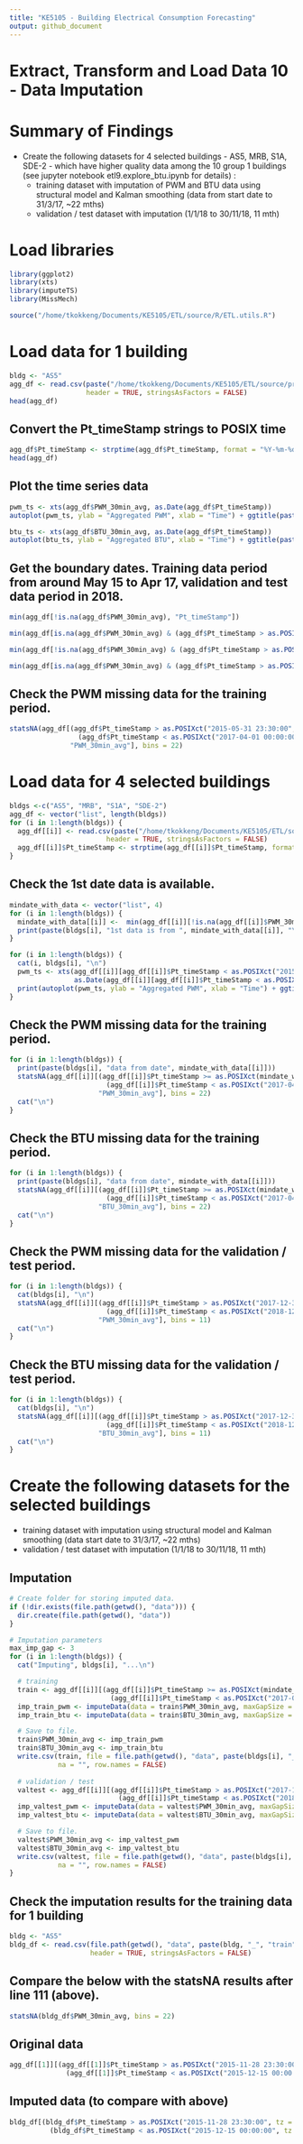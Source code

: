 ```yaml
---
title: "KE5105 - Building Electrical Consumption Forecasting"
output: github_document
---
```

# Extract, Transform and Load Data 10 - Data Imputation

# Summary of Findings
* Create the following datasets for 4 selected buildings - AS5, MRB, S1A, SDE-2 - which have higher quality data among the 10 group 1 buildings (see jupyter notebook etl9.explore_btu.ipynb for details) : 
    * training dataset with imputation of PWM and BTU data using structural model and Kalman smoothing (data from start date to 31/3/17, ~22 mths)
    * validation / test dataset with imputation (1/1/18 to 30/11/18, 11 mth)

# Load libraries
```r
library(ggplot2)
library(xts)
library(imputeTS)
library(MissMech)

source("/home/tkokkeng/Documents/KE5105/ETL/source/R/ETL.utils.R")
```

# Load data for 1 building
```r
bldg <- "AS5"
agg_df <- read.csv(paste("/home/tkokkeng/Documents/KE5105/ETL/source/processed_bldg_data/", bldg, ".csv", sep = ""),
                   header = TRUE, stringsAsFactors = FALSE)
head(agg_df)
```

## Convert the Pt_timeStamp strings to POSIX time
```r
agg_df$Pt_timeStamp <- strptime(agg_df$Pt_timeStamp, format = "%Y-%m-%d %H:%M:%S", tz="GMT")
head(agg_df)
```

## Plot the time series data
```r
pwm_ts <- xts(agg_df$PWM_30min_avg, as.Date(agg_df$Pt_timeStamp))
autoplot(pwm_ts, ylab = "Aggregated PWM", xlab = "Time") + ggtitle(paste(bldg, " Aggregated PWM"))
```


```r
btu_ts <- xts(agg_df$BTU_30min_avg, as.Date(agg_df$Pt_timeStamp))
autoplot(btu_ts, ylab = "Aggregated BTU", xlab = "Time") + ggtitle(paste(bldg, " Aggregated BTU"))
```

## Get the boundary dates. Training data period from around May 15 to Apr 17, validation and test data period in 2018.
```r
min(agg_df[!is.na(agg_df$PWM_30min_avg), "Pt_timeStamp"])
```


```r
min(agg_df[is.na(agg_df$PWM_30min_avg) & (agg_df$Pt_timeStamp > as.POSIXct("2017-03-01 00:00:00", tz = "GMT")), "Pt_timeStamp"])
```


```r
min(agg_df[!is.na(agg_df$PWM_30min_avg) & (agg_df$Pt_timeStamp > as.POSIXct("2017-12-01 00:00:00", tz = "GMT")), "Pt_timeStamp"])
```


```r
min(agg_df[is.na(agg_df$PWM_30min_avg) & (agg_df$Pt_timeStamp > as.POSIXct("2018-11-01 00:00:00", tz = "GMT")), "Pt_timeStamp"])
```

## Check the PWM missing data for the training period.
```r
statsNA(agg_df[(agg_df$Pt_timeStamp > as.POSIXct("2015-05-31 23:30:00", tz = "GMT")) &
                 (agg_df$Pt_timeStamp < as.POSIXct("2017-04-01 00:00:00", tz = "GMT")),
               "PWM_30min_avg"], bins = 22)
```

# Load data for 4 selected buildings
```r
bldgs <-c("AS5", "MRB", "S1A", "SDE-2")
agg_df <- vector("list", length(bldgs))
for (i in 1:length(bldgs)) {
  agg_df[[i]] <- read.csv(paste("/home/tkokkeng/Documents/KE5105/ETL/source/processed_bldg_data/", bldgs[i], ".csv", sep = ""),
                        header = TRUE, stringsAsFactors = FALSE)
  agg_df[[i]]$Pt_timeStamp <- strptime(agg_df[[i]]$Pt_timeStamp, format = "%Y-%m-%d %H:%M:%S", tz="GMT")
}
```

## Check the 1st date data is available.
```r
mindate_with_data <- vector("list", 4)
for (i in 1:length(bldgs)) {
  mindate_with_data[[i]] <-  min(agg_df[[i]][!is.na(agg_df[[i]]$PWM_30min_avg), "Pt_timeStamp"])
  print(paste(bldgs[i], "1st data is from ", mindate_with_data[[i]], "\n"))
}
```


```r
for (i in 1:length(bldgs)) {
  cat(i, bldgs[i], "\n")
  pwm_ts <- xts(agg_df[[i]][agg_df[[i]]$Pt_timeStamp < as.POSIXct("2015-08-01 00:00:00", tz = "GMT"), "PWM_30min_avg"],
                as.Date(agg_df[[i]][agg_df[[i]]$Pt_timeStamp < as.POSIXct("2015-08-01 00:00:00", tz = "GMT"), "Pt_timeStamp"]))
  print(autoplot(pwm_ts, ylab = "Aggregated PWM", xlab = "Time") + ggtitle(paste(bldgs[i], " Aggregated PWM")))
}
```

## Check the PWM missing data for the training period.
```r
for (i in 1:length(bldgs)) {
  print(paste(bldgs[i], "data from date", mindate_with_data[[i]]))
  statsNA(agg_df[[i]][(agg_df[[i]]$Pt_timeStamp >= as.POSIXct(mindate_with_data[[i]], tz = "GMT")) &
                        (agg_df[[i]]$Pt_timeStamp < as.POSIXct("2017-04-01 00:00:00", tz = "GMT")),
                      "PWM_30min_avg"], bins = 22)
  cat("\n")
}
```

## Check the BTU missing data for the training period.
```r
for (i in 1:length(bldgs)) {
  print(paste(bldgs[i], "data from date", mindate_with_data[[i]]))
  statsNA(agg_df[[i]][(agg_df[[i]]$Pt_timeStamp >= as.POSIXct(mindate_with_data[[i]], tz = "GMT")) &
                        (agg_df[[i]]$Pt_timeStamp < as.POSIXct("2017-04-01 00:00:00", tz = "GMT")),
                      "BTU_30min_avg"], bins = 22)
  cat("\n")
}
```

## Check the PWM missing data for the validation / test period.
```r
for (i in 1:length(bldgs)) {
  cat(bldgs[i], "\n")
  statsNA(agg_df[[i]][(agg_df[[i]]$Pt_timeStamp > as.POSIXct("2017-12-31 23:30:00", tz = "GMT")) &
                        (agg_df[[i]]$Pt_timeStamp < as.POSIXct("2018-12-01 00:00:00", tz = "GMT")),
                      "PWM_30min_avg"], bins = 11)
  cat("\n")
}
```

## Check the BTU missing data for the validation / test period.
```r
for (i in 1:length(bldgs)) {
  cat(bldgs[i], "\n")
  statsNA(agg_df[[i]][(agg_df[[i]]$Pt_timeStamp > as.POSIXct("2017-12-31 23:30:00", tz = "GMT")) &
                        (agg_df[[i]]$Pt_timeStamp < as.POSIXct("2018-12-01 00:00:00", tz = "GMT")),
                      "BTU_30min_avg"], bins = 11)
  cat("\n")
}
```

# Create the following datasets for the selected buildings
  * training dataset with imputation using structural model and Kalman smoothing (data start date to 31/3/17, ~22 mths)
  * validation / test  dataset with imputation (1/1/18 to 30/11/18, 11 mth)

##  Imputation
```r
# Create folder for storing imputed data.
if (!dir.exists(file.path(getwd(), "data"))) {
  dir.create(file.path(getwd(), "data"))
}

# Imputation parameters
max_imp_gap <- 3
for (i in 1:length(bldgs)) {
  cat("Imputing", bldgs[i], "...\n")

  # training
  train <- agg_df[[i]][(agg_df[[i]]$Pt_timeStamp >= as.POSIXct(mindate_with_data[[i]], tz = "GMT")) &
                         (agg_df[[i]]$Pt_timeStamp < as.POSIXct("2017-04-01 00:00:00", tz = "GMT")),]
  imp_train_pwm <- imputeData(data = train$PWM_30min_avg, maxGapSize = 3)
  imp_train_btu <- imputeData(data = train$BTU_30min_avg, maxGapSize = 3)

  # Save to file.
  train$PWM_30min_avg <- imp_train_pwm
  train$BTU_30min_avg <- imp_train_btu
  write.csv(train, file = file.path(getwd(), "data", paste(bldgs[i], "_", "train", "_", "imputed", ".csv", sep = "")),
            na = "", row.names = FALSE)
  
  # validation / test
  valtest <- agg_df[[i]][(agg_df[[i]]$Pt_timeStamp > as.POSIXct("2017-12-31 23:30:00", tz = "GMT")) &
                           (agg_df[[i]]$Pt_timeStamp < as.POSIXct("2018-12-01 00:00:00", tz = "GMT")),]
  imp_valtest_pwm <- imputeData(data = valtest$PWM_30min_avg, maxGapSize = 3)
  imp_valtest_btu <- imputeData(data = valtest$BTU_30min_avg, maxGapSize = 3)

  # Save to file.
  valtest$PWM_30min_avg <- imp_valtest_pwm
  valtest$BTU_30min_avg <- imp_valtest_btu
  write.csv(valtest, file = file.path(getwd(), "data", paste(bldgs[i], "_", "valtest", "_", "imputed", ".csv", sep = "")),
            na = "", row.names = FALSE)
}
```

## Check the imputation results for the training data for 1 building
```r
bldg <- "AS5"
bldg_df <- read.csv(file.path(getwd(), "data", paste(bldg, "_", "train", "_", "imputed", ".csv", sep = "")),
                    header = TRUE, stringsAsFactors = FALSE)
```

## Compare the below with the statsNA results after line 111 (above).
```r
statsNA(bldg_df$PWM_30min_avg, bins = 22)
```

## Original data
```r
agg_df[[1]][(agg_df[[1]]$Pt_timeStamp > as.POSIXct("2015-11-28 23:30:00", tz = "GMT")) &
              (agg_df[[1]]$Pt_timeStamp < as.POSIXct("2015-12-15 00:00:00", tz = "GMT")), "PWM_30min_avg"]
```

## Imputed data (to compare with above)
```r
bldg_df[(bldg_df$Pt_timeStamp > as.POSIXct("2015-11-28 23:30:00", tz = "GMT")) &
          (bldg_df$Pt_timeStamp < as.POSIXct("2015-12-15 00:00:00", tz = "GMT")), "PWM_30min_avg"]
```

